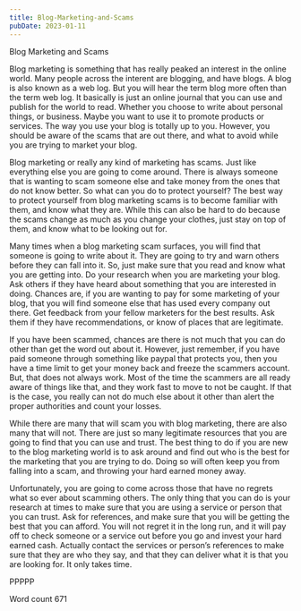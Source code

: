```yaml
---
title: Blog-Marketing-and-Scams
pubDate: 2023-01-11
---
```


Blog Marketing and Scams

Blog marketing is something that has really peaked an interest in the online world. Many people across the interent are blogging, and have blogs. A blog is also known as a web log. But you will hear the term blog more often than the term web log. It basically is just an online journal that you can use and publish for the world to read. Whether you choose to write about personal things, or business. Maybe you want to use it to promote products or services. The way you use your blog is totally up to you. However, you should be aware of the scams that are out there, and what to avoid while you are trying to market your blog.

Blog marketing or really any kind of marketing has scams. Just like everything else you are going to come around. There is always someone that is wanting to scam someone else and take money from the ones that do not know better. So what can you do to protect yourself? The best way to protect yourself from blog marketing scams is to become familiar with them, and know what they are. While this can also be hard to do because the scams change as much as you change your clothes, just stay on top of them, and know what to be looking out for.

Many times when a blog marketing scam surfaces, you will find that someone is going to write about it. They are going to try and warn others before they can fall into it. So, just make sure that you read and know what you are getting into. Do your research when you are marketing your blog. Ask others if they have heard about something that you are interested in doing. Chances are, if you are wanting to pay for some marketing of your blog, that you will find someone else that has used every company out there. Get feedback from your fellow marketers for the best results. Ask them if they have recommendations, or know of places that are legitimate. 

If you have been scammed, chances are there is not much that you can do other than get the word out about it. However, just remember, if you have paid someone through something like paypal that protects you, then you have a time limit to get your money back and freeze the scammers account. But, that does not always work. Most of the time the scammers are all ready aware of things like that, and they work fast to move to not be caught. If that is the case, you really can not do much else about it other than alert the proper authorities and count your losses.

While there are many that will scam you with blog marketing, there are also many that will not. There are just so many legitimate resources that you are going to find that you can use and trust. The best thing to do if you are new to the blog marketing world is to ask around and find out who is the best for the marketing that you are trying to do. Doing so will often keep you from falling into a scam, and throwing your hard earned money away.

Unfortunately, you are going to come across those that have no regrets what so ever about scamming others. The only thing that you can do is your research at times to make sure that you are using a service or person that you can trust. Ask for references, and make sure that you will be getting the best that you can afford. You will not regret it in the long run, and it will pay off to check someone or a service out before you go and invest your hard earned cash. Actually contact the services or person’s references to make sure that they are who they say, and that they can deliver what it is that you are looking for. It only takes time.

PPPPP

Word count 671